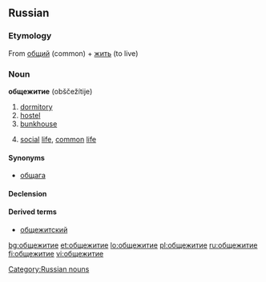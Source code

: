 ==Russian==

===Etymology===
From [[общий]] (common) + [[жить]] (to live)

===Noun===
'''общежитие''' (obščežítije) {{n}}

# [[dormitory]]
# [[hostel]]
# [[bunkhouse]]
# {{rare|lang=ru}} [[social]] [[life]], [[common]] [[life]]

====Synonyms====
*[[общага]]

====Declension====
{{ru-noun|общежи́тие|общежи́тия|общежи́тию|общежи́тие|общежи́тием|об общежи́тии|общежи́тия|общежи́тий|общежи́тиям|общежи́тия|общежи́тиями|об общежи́тиях}}

====Derived terms====
*[[общежитский]] {{pos a}}

[[Category:Russian nouns]]

[[bg:общежитие]]
[[et:общежитие]]
[[lo:общежитие]]
[[pl:общежитие]]
[[ru:общежитие]]
[[fi:общежитие]]
[[vi:общежитие]]
